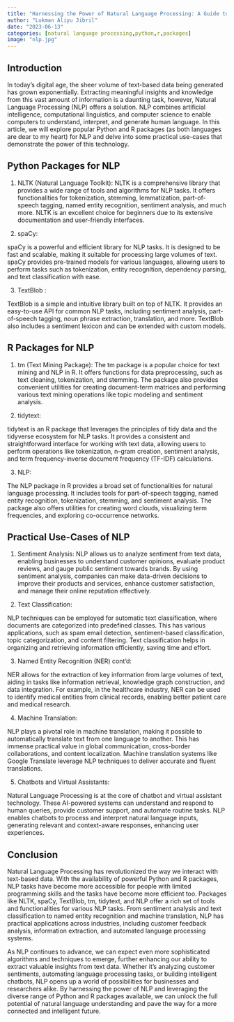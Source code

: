 ```yaml
---
title: "Harnessing the Power of Natural Language Processing: A Guide to Python and R Packages and Practical Use-Cases"
author: "Lukman Aliyu Jibril"
date: "2023-06-13"
categories: [natural language processing,python,r,packages]
image: "nlp.jpg"
---
```


## Introduction

In today’s digital age, the sheer volume of text-based data being generated has grown exponentially. Extracting meaningful insights and knowledge from this vast amount of information is a daunting task, however, Natural Language Processing (NLP) offers a solution. NLP combines artificial intelligence, computational linguistics, and computer science to enable computers to understand, interpret, and generate human language. In this article, we will explore popular Python and R packages (as both languages are dear to my heart) for NLP and delve into some practical use-cases that demonstrate the power of this technology.

## Python Packages for NLP

1. NLTK (Natural Language Toolkit):
NLTK is a comprehensive library that provides a wide range of tools and algorithms for NLP tasks. It offers functionalities for tokenization, stemming, lemmatization, part-of-speech tagging, named entity recognition, sentiment analysis, and much more. NLTK is an excellent choice for beginners due to its extensive documentation and user-friendly interfaces.

2. spaCy:

spaCy is a powerful and efficient library for NLP tasks. It is designed to be fast and scalable, making it suitable for processing large volumes of text. spaCy provides pre-trained models for various languages, allowing users to perform tasks such as tokenization, entity recognition, dependency parsing, and text classification with ease.

3. TextBlob :

TextBlob is a simple and intuitive library built on top of NLTK. It provides an easy-to-use API for common NLP tasks, including sentiment analysis, part-of-speech tagging, noun phrase extraction, translation, and more. TextBlob also includes a sentiment lexicon and can be extended with custom models.

## R Packages for NLP

1. tm (Text Mining Package):
The tm package is a popular choice for text mining and NLP in R. It offers functions for data preprocessing, such as text cleaning, tokenization, and stemming. The package also provides convenient utilities for creating document-term matrices and performing various text mining operations like topic modeling and sentiment analysis.

2. tidytext:

tidytext is an R package that leverages the principles of tidy data and the tidyverse ecosystem for NLP tasks. It provides a consistent and straightforward interface for working with text data, allowing users to perform operations like tokenization, n-gram creation, sentiment analysis, and term frequency-inverse document frequency (TF-IDF) calculations.

3. NLP:

The NLP package in R provides a broad set of functionalities for natural language processing. It includes tools for part-of-speech tagging, named entity recognition, tokenization, stemming, and sentiment analysis. The package also offers utilities for creating word clouds, visualizing term frequencies, and exploring co-occurrence networks.

## Practical Use-Cases of NLP

1. Sentiment Analysis:
NLP allows us to analyze sentiment from text data, enabling businesses to understand customer opinions, evaluate product reviews, and gauge public sentiment towards brands. By using sentiment analysis, companies can make data-driven decisions to improve their products and services, enhance customer satisfaction, and manage their online reputation effectively.

2. Text Classification:

NLP techniques can be employed for automatic text classification, where documents are categorized into predefined classes. This has various applications, such as spam email detection, sentiment-based classification, topic categorization, and content filtering. Text classification helps in organizing and retrieving information efficiently, saving time and effort.

3. Named Entity Recognition (NER) cont’d:

NER allows for the extraction of key information from large volumes of text, aiding in tasks like information retrieval, knowledge graph construction, and data integration. For example, in the healthcare industry, NER can be used to identify medical entities from clinical records, enabling better patient care and medical research.

4. Machine Translation:

NLP plays a pivotal role in machine translation, making it possible to automatically translate text from one language to another. This has immense practical value in global communication, cross-border collaborations, and content localization. Machine translation systems like Google Translate leverage NLP techniques to deliver accurate and fluent translations.

5. Chatbots and Virtual Assistants:

Natural Language Processing is at the core of chatbot and virtual assistant technology. These AI-powered systems can understand and respond to human queries, provide customer support, and automate routine tasks. NLP enables chatbots to process and interpret natural language inputs, generating relevant and context-aware responses, enhancing user experiences.

## Conclusion

Natural Language Processing has revolutionized the way we interact with text-based data. With the availability of powerful Python and R packages, NLP tasks have become more accessible for people with limited programming skills and the tasks have become more efficient too. Packages like NLTK, spaCy, TextBlob, tm, tidytext, and NLP offer a rich set of tools and functionalities for various NLP tasks. From sentiment analysis and text classification to named entity recognition and machine translation, NLP has practical applications across industries, including customer feedback analysis, information extraction, and automated language processing systems.

As NLP continues to advance, we can expect even more sophisticated algorithms and techniques to emerge, further enhancing our ability to extract valuable insights from text data. Whether it’s analyzing customer sentiments, automating language processing tasks, or building intelligent chatbots, NLP opens up a world of possibilities for businesses and researchers alike. By harnessing the power of NLP and leveraging the diverse range of Python and R packages available, we can unlock the full potential of natural language understanding and pave the way for a more connected and intelligent future.





